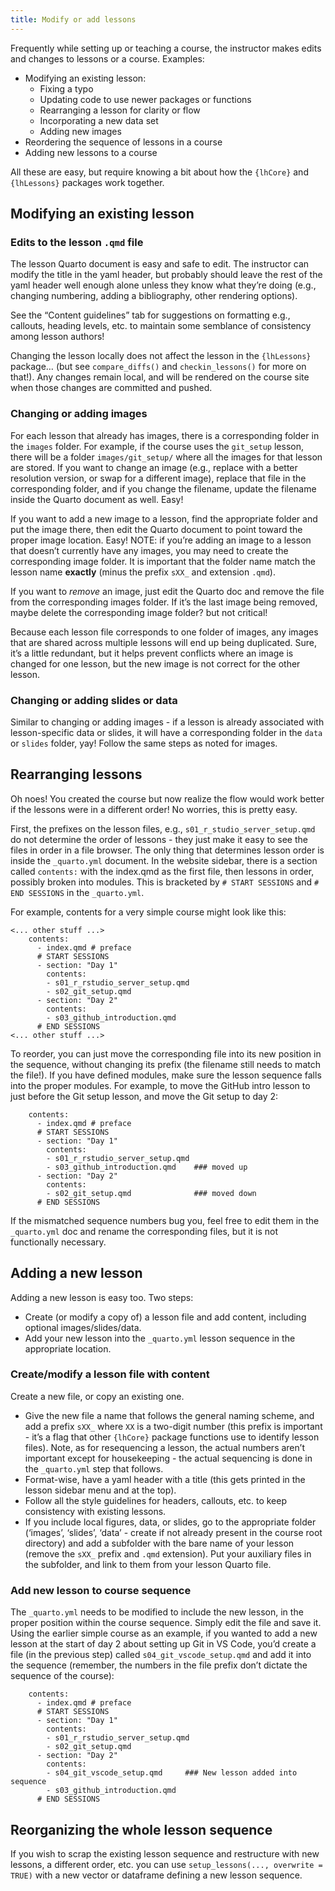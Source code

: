 ```yaml
---
title: Modify or add lessons
---
```


Frequently while setting up or teaching a course, the instructor makes edits and changes to lessons or a course.  Examples:

* Modifying an existing lesson:
    * Fixing a typo
    * Updating code to use newer packages or functions
    * Rearranging a lesson for clarity or flow
    * Incorporating a new data set
    * Adding new images
* Reordering the sequence of lessons in a course
* Adding new lessons to a course

All these are easy, but require knowing a bit about how the `{lhCore}` and `{lhLessons}` packages work together.

## Modifying an existing lesson

### Edits to the lesson `.qmd` file

The lesson Quarto document is easy and safe to edit.  The instructor can modify the title in the yaml header, but probably should leave the rest of the yaml header well enough alone unless they know what they're doing (e.g., changing numbering, adding a bibliography, other rendering options).  

::: callout-tip
See the "Content guidelines" tab for suggestions on formatting e.g., callouts, heading levels, etc. to maintain some semblance of consistency among lesson authors!
:::

Changing the lesson locally does not affect the lesson in the `{lhLessons}` package... (but see `compare_diffs()` and `checkin_lessons()` for more on that!).  Any changes remain local, and will be rendered on the course site when those changes are committed and pushed.

### Changing or adding images

For each lesson that already has images, there is a corresponding folder in the `images` folder.  For example, if the course uses the `git_setup` lesson, there will be a folder `images/git_setup/` where all the images for that lesson are stored.  If you want to change an image (e.g., replace with a better resolution version, or swap for a different image), replace that file in the corresponding folder, and if you change the filename, update the filename inside the Quarto document as well.  Easy!

If you want to add a new image to a lesson, find the appropriate folder and put the image there, then edit the Quarto document to point toward the proper image location.  Easy!  NOTE: if you're adding an image to a lesson that doesn't currently have any images, you may need to create the corresponding image folder.  It is important that the folder name match the lesson name **exactly** (minus the prefix `sXX_` and extension `.qmd`).

If you want to *remove* an image, just edit the Quarto doc and remove the file from the corresponding images folder.  If it's the last image being removed, maybe delete the corresponding image folder?  but not critical!

::: callout-note
Because each lesson file corresponds to one folder of images, any images that are shared across multiple lessons will end up being duplicated.  Sure, it's a little redundant, but it helps prevent conflicts where an image is changed for one lesson, but the new image is not correct for the other lesson.
:::

### Changing or adding slides or data

Similar to changing or adding images - if a lesson is already associated with lesson-specific data or slides, it will have a corresponding folder in the `data` or `slides` folder, yay!  Follow the same steps as noted for images.

## Rearranging lessons

Oh noes!  You created the course but now realize the flow would work better if the lessons were in a different order!  No worries, this is pretty easy.

First, the prefixes on the lesson files, e.g., `s01_r_studio_server_setup.qmd` do not determine the order of lessons - they just make it easy to see the files in order in a file browser.  The only thing that determines lesson order is inside the `_quarto.yml` document.  In the website sidebar, there is a section called `contents:` with the index.qmd as the first file, then lessons in order, possibly broken into modules.  This is bracketed by `# START SESSIONS` and `# END SESSIONS` in the `_quarto.yml`.

For example, contents for a very simple course might look  like this:

```
<... other stuff ...>
    contents:
      - index.qmd # preface
      # START SESSIONS
      - section: "Day 1"
        contents:
        - s01_r_rstudio_server_setup.qmd
        - s02_git_setup.qmd
      - section: "Day 2"
        contents:
        - s03_github_introduction.qmd
      # END SESSIONS
<... other stuff ...>
```

To reorder, you can just move the corresponding file into its new position in the sequence, without changing its prefix (the filename still needs to match the file!).  If you have defined modules, make sure the lesson sequence falls into the proper modules.  For example, to move the GitHub intro lesson to just before the Git setup lesson, and move the Git setup to day 2:

```
    contents:
      - index.qmd # preface
      # START SESSIONS
      - section: "Day 1"
        contents:
        - s01_r_rstudio_server_setup.qmd
        - s03_github_introduction.qmd    ### moved up
      - section: "Day 2"
        contents:
        - s02_git_setup.qmd              ### moved down
      # END SESSIONS
```

If the mismatched sequence numbers bug you, feel free to edit them in the `_quarto.yml` doc and rename the corresponding files, but it is not functionally necessary.

## Adding a new lesson

Adding a new lesson is easy too.  Two steps:

* Create (or modify a copy of) a lesson file and add content, including optional images/slides/data.
* Add your new lesson into the `_quarto.yml` lesson sequence in the appropriate location.

### Create/modify a lesson file with content

Create a new file, or copy an existing one.

* Give the new file a name that follows the general naming scheme, and add a prefix `sXX_` where `XX` is a two-digit number (this prefix is important - it's a flag that other `{lhCore}` package functions use to identify lesson files).  Note, as for resequencing a lesson, the actual numbers aren't important except for housekeeping - the actual sequencing is done in the `_quarto.yml` step that follows.  
* Format-wise, have a yaml header with a title (this gets printed in the lesson sidebar menu and at the top).
* Follow all the style guidelines for headers, callouts, etc. to keep consistency with existing lessons.
* If you include local figures, data, or slides, go to the appropriate folder ('images', 'slides', 'data' - create if not already present in the course root directory) and add a subfolder with the bare name of your lesson (remove the `sXX_` prefix and `.qmd` extension).  Put your auxiliary files in the subfolder, and link to them from your lesson Quarto file.

### Add new lesson to course sequence

The `_quarto.yml` needs to be modified to include the new lesson, in the proper position within the course sequence.  Simply edit the file and save it.  Using the earlier simple course as an example, if you wanted to add a new lesson at the start of day 2 about setting up Git in VS Code, you'd create a file (in the previous step) called `s04_git_vscode_setup.qmd` and add it into the sequence (remember, the numbers in the file prefix don't dictate the sequence of the course):

```
    contents:
      - index.qmd # preface
      # START SESSIONS
      - section: "Day 1"
        contents:
        - s01_r_rstudio_server_setup.qmd
        - s02_git_setup.qmd
      - section: "Day 2"
        contents:
        - s04_git_vscode_setup.qmd     ### New lesson added into sequence
        - s03_github_introduction.qmd
      # END SESSIONS
```

## Reorganizing the whole lesson sequence

If you wish to scrap the existing lesson sequence and restructure with new lessons, a different order, etc. you can use `setup_lessons(..., overwrite = TRUE)` with a new vector or dataframe defining a new lesson sequence.


